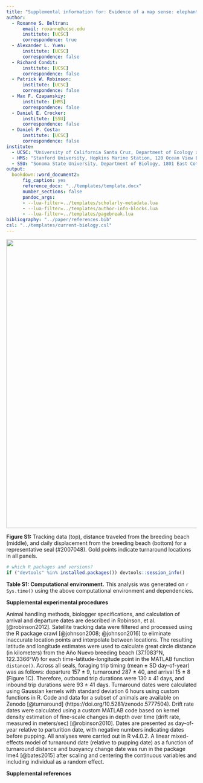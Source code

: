 ```yaml
---
title: "Supplemental information for: Evidence of a map sense: elephant seals account for time and space during long-distance migrations"
author:
  - Roxanne S. Beltran:
      email: roxanne@ucsc.edu
      institute: [UCSC]
      correspondence: true
  - Alexander L. Yuen:
      institute: [UCSC]
      correspondence: false
  - Richard Condit:
      institute: [UCSC]
      correspondence: false
  - Patrick W. Robinson:
      institute: [UCSC]
      correspondence: false
  - Max F. Czapanskiy:
      institute: [HMS]
      correspondence: false
  - Daniel E. Crocker:
      institute: [SSU]
      correspondence: false
  - Daniel P. Costa:
      institute: [UCSC]
      correspondence: false
institute:
  - UCSC: "University of California Santa Cruz, Department of Ecology and Evolutionary Biology, 1156 High Street, Santa Cruz, CA 95064, USA"
  - HMS: "Stanford University, Hopkins Marine Station, 120 Ocean View Blvd, Pacific Grove, CA 93950, USA"
  - SSU: "Sonoma State University, Department of Biology, 1801 East Cotati Ave, Rohnert Park, CA 94928, USA"
output: 
  bookdown::word_document2:
      fig_caption: yes
      reference_docx: "../templates/template.docx" 
      number_sections: false
      pandoc_args:
      - --lua-filter=../templates/scholarly-metadata.lua
      - --lua-filter=../templates/author-info-blocks.lua
      - --lua-filter=../templates/pagebreak.lua
bibliography: "../paper/references.bib"
csl: "../templates/current-biology.csl" 
---
```


![](../figures/Turnaround_Supplement_2004021.png){height="765"}

**Figure S1:** Tracking data (top), distance traveled from the breeding beach (middle), and daily displacement from the breeding beach (bottom) for a representative seal (\#2007048). Gold points indicate turnaround locations in all panels.

```r
# which R packages and versions?
if ("devtools" %in% installed.packages()) devtools::session_info()
```

**Table S1: Computational environment.** This analysis was generated on `r Sys.time()` using the above computational environment and dependencies.

**Supplemental experimental procedures**

Animal handling methods, biologger specifications, and calculation of arrival and departure dates are described in Robinson, et al. [@robinson2012]. Satellite tracking data were filtered and processed using the R package crawl [@johnson2008; @johnson2016] to eliminate inaccurate location points and interpolate between locations. The resulting latitude and longitude estimates were used to calculate great circle distance (in kilometers) from the Año Nuevo breeding beach (37.1083°N, 122.3366°W) for each time-latitude-longitude point in the MATLAB function `distance()`. Across all seals, foraging trip timing (mean ± SD day-of-year) was as follows: departure 157 ± 9, turnaround 287 ± 40, and arrival 15 ± 8 (Figure 1C). Therefore, outbound trip durations were 130 ± 41 days, and inbound trip durations were 93 ± 41 days. Turnaround dates were calculated using Gaussian kernels with standard deviation 6 hours using custom functions in R. Code and data for a subset of animals are available on Zenodo [@turnaround] (https://doi.org/10.5281/zenodo.5777504). Drift rate dates were calculated using a custom MATLAB code based on kernel density estimation of fine-scale changes in depth over time (drift rate, measured in meters/sec) [@robinson2010]. Dates are presented as day-of-year relative to parturition date, with negative numbers indicating dates before pupping. All analyses were carried out in R v4.0.2. A linear mixed-effects model of turnaround date (relative to pupping date) as a function of turnaround distance and buoyancy change date was run in the package lme4 [@bates2015] after scaling and centering the continuous variables and including individual as a random effect.

**Supplemental references**

